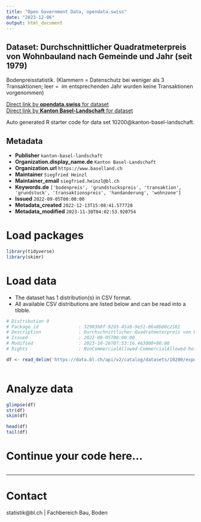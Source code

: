 ```yaml
---
title: "Open Government Data, opendata.swiss"
date: "2023-12-06"
output: html_document
---
```


## Dataset: Durchschnittlicher Quadratmeterpreis von Wohnbauland nach Gemeinde und Jahr (seit 1979)

Bodenpreisstatistik. (Klammern = Datenschutz bei weniger als 3 Transaktionen; leer =  im entsprechenden Jahr wurden keine Transaktionen vorgenommen)

[Direct link by **opendata.swiss** for dataset](https://opendata.swiss/de/dataset/durchschnittlicher-quadratmeterpreis-von-wohnbauland-nach-gemeinde-und-jahr-ab-1979)<br>
[Direct link by **Kanton Basel-Landschaft** for dataset](https://data.bl.ch/explore/dataset/10200/)

Auto generated R starter code for data set 10200@kanton-basel-landschaft.

## Metadata

- **Publisher** `kanton-basel-landschaft`
- **Organization.display_name.de** `Kanton Basel-Landschaft`
- **Organization.url** `https://www.baselland.ch`
- **Maintainer** `Siegfried Heinzl`
- **Maintainer_email** `siegfried.heinzl@bl.ch`
- **Keywords.de** `['bodenpreis', 'grundstuckspreis', 'transaktion', 'grundstuck', 'transaktionspreis', 'handanderung', 'wohnzone']`
- **Issued** `2022-09-05T00:00:00`
- **Metadata_created** `2022-12-13T15:08:41.577728`
- **Metadata_modified** `2023-11-30T04:02:53.920754`


# Load packages

```r

library(tidyverse)
library(skimr)

```

# Load data

-   The dataset has 1 distribution(s) in CSV format.
-   All available CSV distributions are listed below and can be read into a tibble.

```r

# Distribution 0
# Package_id               : 32903b0f-92d3-45a9-9e51-86a8b80c2161
# Description              : Durchschnittlicher Quadratmeterpreis von Wohnbauland nach Gemeinde und Jahr (seit 1979) (csv)
# Issued                   : 2022-09-05T00:00:00
# Modified                 : 2023-10-26T07:53:16.463000+00:00
# Rights                   : NonCommercialAllowed-CommercialAllowed-ReferenceRequired

df <- read_delim('https://data.bl.ch/api/v2/catalog/datasets/10200/exports/csv')



```

# Analyze data

```r

glimpse(df)
str(df)
skim(df)

head(df)
tail(df)

```

# Continue your code here...

```r

```

------------------------------------------------------------------------

# Contact

statistik@bl.ch | Fachbereich Bau, Boden
